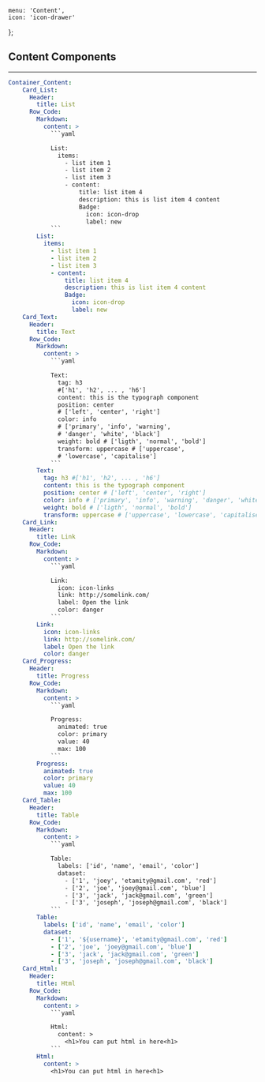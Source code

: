     menu: 'Content',
    icon: 'icon-drawer'
};

## Content Components

---

```yml ui
Container_Content:
    Card_List:
      Header:
        title: List
      Row_Code:
        Markdown:
          content: >
            ```yaml

            List:
              items:
                - list item 1
                - list item 2
                - list item 3
                - content:
                    title: list item 4
                    description: this is list item 4 content
                    Badge:
                      icon: icon-drop
                      label: new
            ```
        List:
          items:
            - list item 1
            - list item 2
            - list item 3
            - content:
                title: list item 4
                description: this is list item 4 content
                Badge:
                  icon: icon-drop
                  label: new
    Card_Text:
      Header:
        title: Text
      Row_Code:
        Markdown:
          content: >
            ```yaml

            Text:
              tag: h3 
              #['h1', 'h2', ... , 'h6']
              content: this is the typograph component
              position: center 
              # ['left', 'center', 'right']
              color: info 
              # ['primary', 'info', 'warning', 
              # 'danger', 'white', 'black']
              weight: bold # ['ligth', 'normal', 'bold']
              transform: uppercase # ['uppercase', 
              # 'lowercase', 'capitalise']
            ```
        Text:
          tag: h3 #['h1', 'h2', ... , 'h6']
          content: this is the typograph component
          position: center # ['left', 'center', 'right']
          color: info # ['primary', 'info', 'warning', 'danger', 'white', 'black']
          weight: bold # ['ligth', 'normal', 'bold']
          transform: uppercase # ['uppercase', 'lowercase', 'capitalise']
    Card_Link:
      Header:
        title: Link
      Row_Code:
        Markdown:
          content: >
            ```yaml

            Link:
              icon: icon-links
              link: http://somelink.com/
              label: Open the link
              color: danger
            ```
        Link:
          icon: icon-links
          link: http://somelink.com/
          label: Open the link
          color: danger
    Card_Progress:
      Header:
        title: Progress
      Row_Code:
        Markdown:
          content: >
            ```yaml

            Progress:
              animated: true
              color: primary
              value: 40
              max: 100
            ```
        Progress:
          animated: true
          color: primary
          value: 40
          max: 100
    Card_Table:
      Header:
        title: Table
      Row_Code:
        Markdown:
          content: >
            ```yaml

            Table:
              labels: ['id', 'name', 'email', 'color']
              dataset:
                - ['1', 'joey', 'etamity@gmail.com', 'red']
                - ['2', 'joe', 'joey@gmail.com', 'blue']
                - ['3', 'jack', 'jack@gmail.com', 'green']
                - ['3', 'joseph', 'joseph@gmail.com', 'black']
            ```
        Table:
          labels: ['id', 'name', 'email', 'color']
          dataset:
            - ['1', '${username}', 'etamity@gmail.com', 'red']
            - ['2', 'joe', 'joey@gmail.com', 'blue']
            - ['3', 'jack', 'jack@gmail.com', 'green']
            - ['3', 'joseph', 'joseph@gmail.com', 'black']
    Card_Html:
      Header:
        title: Html
      Row_Code:
        Markdown:
          content: >
            ```yaml

            Html:
              content: >
                <h1>You can put html in here<h1>
            ```
        Html:
          content: >
            <h1>You can put html in here<h1>
```